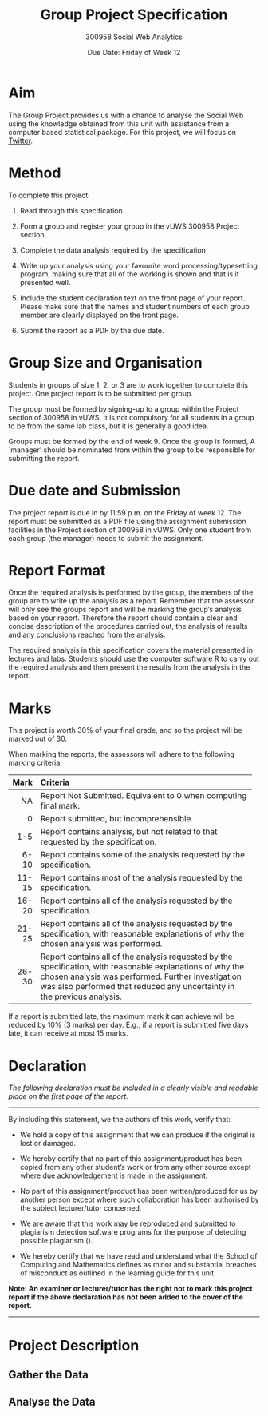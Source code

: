 % Group Project Specification
% 300958 Social Web Analytics
% Due Date: Friday of Week 12

# Aim

The Group Project provides us with a chance to analyse the Social Web
using the knowledge obtained from this unit with assistance from a
computer based statistical package. For this project, we will focus on
[Twitter](http://www.twitter.com).

# Method

To complete this project:

1. Read through this specification

2. Form a group and register your group in the vUWS 300958 Project
   section.

3. Complete the data analysis required by the specification

4. Write up your analysis using your favourite word
   processing/typesetting program, making sure that all of the working
   is shown and that is it presented well.

5. Include the student declaration text on the front page of your
   report. Please make sure that the names and student numbers of each
   group member are clearly displayed on the front page.

6. Submit the report as a PDF by the due date.


# Group Size and Organisation

Students in groups of size 1, 2, or 3 are to work together to complete
this project.  One project report is to be submitted per group.

The group must be formed by signing-up to a group within the Project
section of 300958 in vUWS.  It is not compulsory for all students in a
group to be from the same lab class, but it is generally a good idea.

Groups must be formed by the end of week 9. Once the group is formed,
A `manager' should be nominated from within the group to be
responsible for submitting the report.


# Due date and Submission

The project report is due in by 11:59 p.m. on the Friday of week 12.
The report must be submitted as a PDF file using the assignment
submission facilities in the Project section of 300958 in vUWS.  Only
one student from each group (the manager) needs to submit the
assignment.


# Report Format

Once the required analysis is performed by the group, the members of
the group are to write up the analysis as a report. Remember that the
assessor will only see the groups report and will be marking the
group's analysis based on your report. Therefore the report should
contain a clear and concise description of the procedures carried out,
the analysis of results and any conclusions reached from the analysis.

The required analysis in this specification covers the material
presented in lectures and labs.  Students should use the computer
software R to carry out the required analysis and then present the results
from the analysis in the report.


# Marks

This project is worth 30% of your final grade, and so the project will
be marked out of 30.

When marking the reports, the assessors will adhere to the following
marking criteria:

---------------------------------------------------------------------
 Mark Criteria
----- ---------------------------------------------------------------
   NA Report Not Submitted. Equivalent to 0 when computing final mark.

    0 Report submitted, but incomprehensible.

  1-5 Report contains analysis, but not related to that requested by
      the specification.

 6-10 Report contains some of the analysis requested by the
      specification.

11-15 Report contains most of the analysis requested by the
      specification.

16-20 Report contains all of the analysis requested by the
      specification.

21-25 Report contains all of the analysis requested by the
      specification, with reasonable explanations of why the chosen
      analysis was performed.

26-30 Report contains all of the analysis requested by the
      specification, with reasonable explanations of why the chosen
      analysis was performed.  Further investigation was also
      performed that reduced any uncertainty in the previous analysis.
---------------------------------------------------------------------

If a report is submitted late, the maximum mark it can achieve will be
reduced by 10% (3 marks) per day. E.g., if a report is submitted five
days late, it can receive at most 15 marks.


# Declaration

*The following declaration must be included in a clearly visible and
readable place on the first page of the report.*

* * * * * * *

By including this statement, we the authors of this work, verify that:

- We hold a copy of this assignment that we can produce if the
  original is lost or damaged.

- We hereby certify that no part of this assignment/product has been
  copied from any other student's work or from any other source except
  where due acknowledgement is made in the assignment.

- No part of this assignment/product has been written/produced for us
  by another person except where such collaboration has been
  authorised by the subject lecturer/tutor concerned.

- We are aware that this work may be reproduced and submitted to
  plagiarism detection software programs for the purpose of detecting
  possible plagiarism (\textbf{which may retain a copy on its database
  for future plagiarism checking}).

- We hereby certify that we have read and understand what the School
  of Computing and Mathematics defines as minor and substantial
  breaches of misconduct as outlined in the learning guide for this
  unit.

**Note: An examiner or lecturer/tutor has the right not to mark this
  project report if the above declaration has not been added to the
  cover of the report.**

* * * * * * *

# Project Description


## Gather the Data



## Analyse the Data




